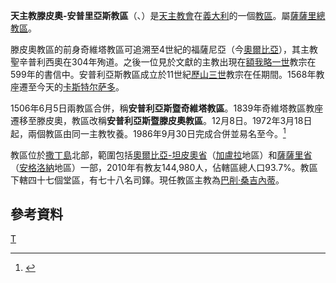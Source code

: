 {{Infobox diocese
|name =滕皮奧-安普里亞斯
|jurisdiction = 教區
|latin = Dioecesis Templensis-Ampuriensis
|local = 
|border = catholic
|image = Cathédrale San Pietro de Tempio Pausania.JPG
|image_size = 
|image_alt = 
|caption = 聖伯多祿主教座堂
|location = [[義大利|義大利]]
|rite = [[羅馬禮|羅馬禮]]
|territory = [[奧爾比亞-坦皮奧省|奧爾比亞-坦皮奧省]]、<br>[[薩薩里省|薩薩里省]]一部
|population =144,980
|patron = [[聖辛普利西奧|聖辛普利西奧]]、[[聖安東尼|聖安東尼]]
|province = 薩薩里
|established = 11世紀
|cathedral = [[聖伯多祿主教座堂_(滕皮奧)|聖伯多祿主教座堂]]
|co-cathedral = [[聖安多尼副主教座堂_(卡斯泰爾薩爾多)|聖安多尼副主教座堂]]
|leadership = 主教 
|website =[http://www.diocesitempioampurias.it/ 官方網頁]
|pope =  
|patriarch= 
|metropolitan =
|ordinary = 巴削·桑吉內蒂
|coadjutor archbishop = 
|coadjutor bishop = 
|auxiliary = 
|emeritus = }}

'''天主教滕皮奧-安普里亞斯教區'''（{{lang-la|Dioecesis Templensis-Ampuriensis}}、{{lang-it|Diocesi di Tempio-Ampurias}}）是[[天主教會|天主教會]]在[[義大利|義大利]]的一個[[教區|教區]]。屬[[天主教薩薩里總教區|薩薩里總教區]]。

滕皮奧教區的前身奇維塔教區可追溯至4世紀的福薩尼亞（今[[奧爾比亞|奧爾比亞]]），其主教聖辛普利西奧在304年殉道。之後一位見於文獻的主教出現在[[額我略一世|額我略一世]]教宗在599年的書信中。安普利亞斯教區成立於11世紀[[歷山三世|歷山三世]]教宗在任期間。1568年教座遷至今天的[[卡斯特尔萨多|卡斯特尔萨多]]。

1506年6月5日兩教區合併，稱'''安普利亞斯暨奇維塔教區'''。1839年奇維塔教區教座遷移至滕皮奧，教區改稱'''安普利亞斯暨滕皮奧教區'''。12月8日。1972年3月18日起，兩個教區由同一主教牧養。1986年9月30日完成合併並易名至今。<ref>{{cite journal
|journal=[[宗座公報|宗座公報]]
|publisher=梵蒂岡出版社
|date=1987年
|volume=79
|title=''Instantibus votis''
|page=636-639
|url=http://www.vatican.va/archive/aas/documents/AAS%2079%20%5B1987%5D%20-%20ocr.pdf
|access-date=2014-07-29
|archive-date=2019-06-03
|archive-url=https://web.archive.org/web/20190603085403/http://www.vatican.va/archive/aas/documents/AAS%2079%20%5B1987%5D%20-%20ocr.pdf
|dead-url=no
}}</ref>

教區位於[[撒丁島|撒丁島]]北部，範圍包括[[奧爾比亞-坦皮奧省|奧爾比亞-坦皮奧省]]（[[加盧拉|加盧拉]]地區）和[[薩薩里省|薩薩里省]]（[[安格洛納|安格洛納]]地區）一部，2010年有教友144,980人，佔轄區總人口93.7%。教區下轄四十七個堂區，有七十八名司鐸。現任教區主教為[[巴削·桑吉內蒂|巴削·桑吉內蒂]]。
==參考資料==
{{reflist}}
[[Category:義大利天主教教區|T]]
{{意大利天主教教區}}